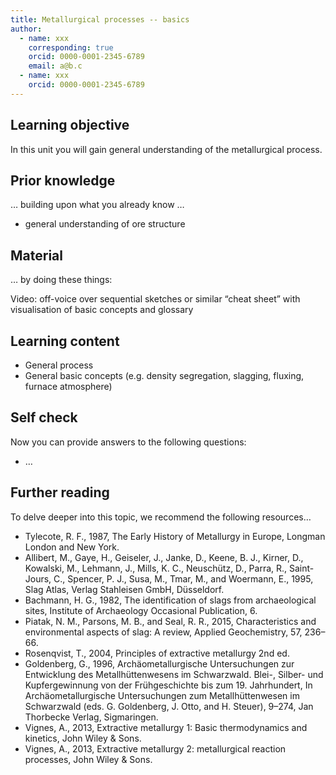 ```yaml
---
title: Metallurgical processes -- basics
author: 
  - name: xxx
    corresponding: true
    orcid: 0000-0001-2345-6789
    email: a@b.c
  - name: xxx
    orcid: 0000-0001-2345-6789
---
```


## Learning objective
In this unit you will gain general understanding of the metallurgical process.

## Prior knowledge
... building upon what you already know ... 

* general understanding of ore structure

## Material
... by doing these things: 

Video: off-voice over sequential sketches or similar
“cheat sheet” with visualisation of basic concepts and glossary

## Learning content

* General process
* General basic concepts (e.g. density segregation, slagging, fluxing, furnace atmosphere)


## Self check
Now you can provide answers to the following questions: 

* ... 

## Further reading
To delve deeper into this topic, we recommend the following resources... 

* Tylecote, R. F., 1987, The Early History of Metallurgy in Europe, Longman London and New York.
* Allibert, M., Gaye, H., Geiseler, J., Janke, D., Keene, B. J., Kirner, D., Kowalski, M., Lehmann, J., Mills, K. C., Neuschütz, D., Parra, R., Saint-Jours, C., Spencer, P. J., Susa, M., Tmar, M., and Woermann, E., 1995, Slag Atlas, Verlag Stahleisen GmbH, Düsseldorf.
* Bachmann, H. G., 1982, The identification of slags from archaeological sites, Institute of Archaeology Occasional Publication, 6.
* Piatak, N. M., Parsons, M. B., and Seal, R. R., 2015, Characteristics and environmental aspects of slag: A review, Applied Geochemistry, 57, 236–66.
* Rosenqvist, T., 2004, Principles of extractive metallurgy 2nd ed.
* Goldenberg, G., 1996, Archäometallurgische Untersuchungen zur Entwicklung des Metallhüttenwesens im Schwarzwald. Blei-, Silber- und Kupfergewinnung von der Frühgeschichte bis zum 19. Jahrhundert, In Archäometallurgische Untersuchungen zum Metallhüttenwesen im Schwarzwald (eds. G. Goldenberg, J. Otto, and H. Steuer), 9–274, Jan Thorbecke Verlag, Sigmaringen.
* Vignes, A., 2013, Extractive metallurgy 1: Basic thermodynamics and kinetics, John Wiley & Sons.
* Vignes, A., 2013, Extractive metallurgy 2: metallurgical reaction processes, John Wiley & Sons.

